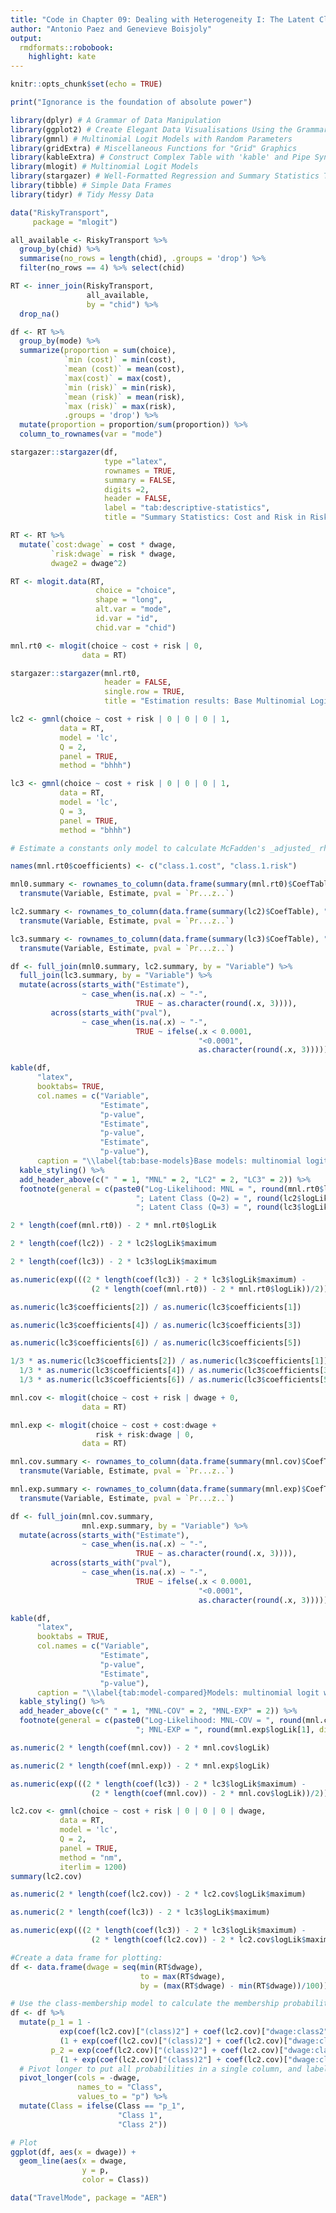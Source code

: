 ```yaml
---
title: "Code in Chapter 09: Dealing with Heterogeneity I: The Latent Class Logit Model"
author: "Antonio Paez and Genevieve Boisjoly"
output:
  rmdformats::robobook:
    highlight: kate
---
```


```r
knitr::opts_chunk$set(echo = TRUE)
```

```r
print("Ignorance is the foundation of absolute power")
```

```r
library(dplyr) # A Grammar of Data Manipulation
library(ggplot2) # Create Elegant Data Visualisations Using the Grammar of Graphics
library(gmnl) # Multinomial Logit Models with Random Parameters 
library(gridExtra) # Miscellaneous Functions for "Grid" Graphics 
library(kableExtra) # Construct Complex Table with 'kable' and Pipe Syntax 
library(mlogit) # Multinomial Logit Models 
library(stargazer) # Well-Formatted Regression and Summary Statistics Tables 
library(tibble) # Simple Data Frames
library(tidyr) # Tidy Messy Data
```

```r
data("RiskyTransport", 
     package = "mlogit")
```

```r
all_available <- RiskyTransport %>% 
  group_by(chid) %>% 
  summarise(no_rows = length(chid), .groups = 'drop') %>% 
  filter(no_rows == 4) %>% select(chid)
```

```r
RT <- inner_join(RiskyTransport, 
                 all_available, 
                 by = "chid") %>%
  drop_na()
```

```r
df <- RT %>% 
  group_by(mode) %>% 
  summarize(proportion = sum(choice),
            `min (cost)` = min(cost), 
            `mean (cost)` = mean(cost), 
            `max(cost)` = max(cost),
            `min (risk)` = min(risk), 
            `mean (risk)` = mean(risk),
            `max (risk)` = max(risk),
            .groups = 'drop') %>%
  mutate(proportion = proportion/sum(proportion)) %>%
  column_to_rownames(var = "mode")
```

```r
stargazer::stargazer(df, 
                     type ="latex",
                     rownames = TRUE,
                     summary = FALSE,
                     digits =2,
                     header = FALSE,
                     label = "tab:descriptive-statistics",
                     title = "Summary Statistics: Cost and Risk in Risky Transport Data Set")
```

```r
RT <- RT %>% 
  mutate(`cost:dwage` = cost * dwage,
         `risk:dwage` = risk * dwage,
         dwage2 = dwage^2)
```

```r
RT <- mlogit.data(RT, 
                   choice = "choice", 
                   shape = "long", 
                   alt.var = "mode",
                   id.var = "id",
                   chid.var = "chid")
```

```r
mnl.rt0 <- mlogit(choice ~ cost + risk | 0, 
                data = RT)

stargazer::stargazer(mnl.rt0, 
                     header = FALSE,
                     single.row = TRUE,
                     title = "Estimation results: Base Multinomial Logit Model")
```

```r
lc2 <- gmnl(choice ~ cost + risk | 0 | 0 | 0 | 1, 
           data = RT,
           model = 'lc', 
           Q = 2,
           panel = TRUE,
           method = "bhhh")
```

```r
lc3 <- gmnl(choice ~ cost + risk | 0 | 0 | 0 | 1, 
           data = RT,
           model = 'lc', 
           Q = 3,
           panel = TRUE,
           method = "bhhh")
```

```r
# Estimate a constants only model to calculate McFadden's _adjusted_ rho2

names(mnl.rt0$coefficients) <- c("class.1.cost", "class.1.risk")

mnl0.summary <- rownames_to_column(data.frame(summary(mnl.rt0)$CoefTable), "Variable") %>%
  transmute(Variable, Estimate, pval = `Pr...z..`)

lc2.summary <- rownames_to_column(data.frame(summary(lc2)$CoefTable), "Variable") %>%
  transmute(Variable, Estimate, pval = `Pr...z..`)

lc3.summary <- rownames_to_column(data.frame(summary(lc3)$CoefTable), "Variable") %>% 
  transmute(Variable, Estimate, pval = `Pr...z..`)

df <- full_join(mnl0.summary, lc2.summary, by = "Variable") %>% 
  full_join(lc3.summary, by = "Variable") %>%
  mutate(across(starts_with("Estimate"),
                ~ case_when(is.na(.x) ~ "-",
                            TRUE ~ as.character(round(.x, 3)))),
         across(starts_with("pval"),
                ~ case_when(is.na(.x) ~ "-",
                            TRUE ~ ifelse(.x < 0.0001,
                                          "<0.0001", 
                                          as.character(round(.x, 3))))))

kable(df, 
      "latex",
      booktabs= TRUE,
      col.names = c("Variable",
                    "Estimate",
                    "p-value",
                    "Estimate",
                    "p-value",
                    "Estimate",
                    "p-value"),
      caption = "\\label{tab:base-models}Base models: multinomial logit (MNL), latent class Q = 2 (LC2), latent class Q = 3 (LC3)") %>%
  kable_styling() %>%
  add_header_above(c(" " = 1, "MNL" = 2, "LC2" = 2, "LC3" = 2)) %>%
  footnote(general = c(paste0("Log-Likelihood: MNL = ", round(mnl.rt0$logLik[1], digits = 3),
                            "; Latent Class (Q=2) = ", round(lc2$logLik$maximum, digits = 3),
                            "; Latent Class (Q=3) = ", round(lc3$logLik$maximum, digits = 3))))
```

```r
2 * length(coef(mnl.rt0)) - 2 * mnl.rt0$logLik
```

```r
2 * length(coef(lc2)) - 2 * lc2$logLik$maximum
```

```r
2 * length(coef(lc3)) - 2 * lc3$logLik$maximum
```

```r
as.numeric(exp(((2 * length(coef(lc3)) - 2 * lc3$logLik$maximum) - 
                  (2 * length(coef(mnl.rt0)) - 2 * mnl.rt0$logLik))/2))
```

```r
as.numeric(lc3$coefficients[2]) / as.numeric(lc3$coefficients[1])
```

```r
as.numeric(lc3$coefficients[4]) / as.numeric(lc3$coefficients[3])
```

```r
as.numeric(lc3$coefficients[6]) / as.numeric(lc3$coefficients[5])
```

```r
1/3 * as.numeric(lc3$coefficients[2]) / as.numeric(lc3$coefficients[1]) +
  1/3 * as.numeric(lc3$coefficients[4]) / as.numeric(lc3$coefficients[3]) +
  1/3 * as.numeric(lc3$coefficients[6]) / as.numeric(lc3$coefficients[5])
```

```r
mnl.cov <- mlogit(choice ~ cost + risk | dwage + 0, 
                data = RT)

mnl.exp <- mlogit(choice ~ cost + cost:dwage +
                   risk + risk:dwage | 0, 
                data = RT)
```

```r
mnl.cov.summary <- rownames_to_column(data.frame(summary(mnl.cov)$CoefTable), "Variable") %>%
  transmute(Variable, Estimate, pval = `Pr...z..`)

mnl.exp.summary <- rownames_to_column(data.frame(summary(mnl.exp)$CoefTable), "Variable") %>%
  transmute(Variable, Estimate, pval = `Pr...z..`)

df <- full_join(mnl.cov.summary,
                mnl.exp.summary, by = "Variable") %>%
  mutate(across(starts_with("Estimate"),
                ~ case_when(is.na(.x) ~ "-",
                            TRUE ~ as.character(round(.x, 3)))),
         across(starts_with("pval"),
                ~ case_when(is.na(.x) ~ "-",
                            TRUE ~ ifelse(.x < 0.0001,
                                          "<0.0001", 
                                          as.character(round(.x, 3))))))

kable(df, 
      "latex",
      booktabs = TRUE,
      col.names = c("Variable",
                    "Estimate",
                    "p-value",
                    "Estimate",
                    "p-value"),
      caption = "\\label{tab:model-compared}Models: multinomial logit with covariates (MNL-COV) and multinomial logit with expanded coefficients (MNL-EXP)") %>%
  kable_styling() %>%
  add_header_above(c(" " = 1, "MNL-COV" = 2, "MNL-EXP" = 2)) %>%
  footnote(general = c(paste0("Log-Likelihood: MNL-COV = ", round(mnl.cov$logLik[1], digits = 3),
                            "; MNL-EXP = ", round(mnl.exp$logLik[1], digits = 3))))
```

```r
as.numeric(2 * length(coef(mnl.cov)) - 2 * mnl.cov$logLik)
```

```r
as.numeric(2 * length(coef(mnl.exp)) - 2 * mnl.exp$logLik)
```

```r
as.numeric(exp(((2 * length(coef(lc3)) - 2 * lc3$logLik$maximum) - 
                  (2 * length(coef(mnl.cov)) - 2 * mnl.cov$logLik))/2))
```

```r
lc2.cov <- gmnl(choice ~ cost + risk | 0 | 0 | 0 | dwage, 
           data = RT,
           model = 'lc', 
           Q = 2,
           panel = TRUE,
           method = "nm",
           iterlim = 1200)
summary(lc2.cov)
```

```r
as.numeric(2 * length(coef(lc2.cov)) - 2 * lc2.cov$logLik$maximum)
```

```r
as.numeric(2 * length(coef(lc3)) - 2 * lc3$logLik$maximum)
```

```r
as.numeric(exp(((2 * length(coef(lc3)) - 2 * lc3$logLik$maximum) - 
                  (2 * length(coef(lc2.cov)) - 2 * lc2.cov$logLik$maximum))/2))
```

```r
#Create a data frame for plotting:
df <- data.frame(dwage = seq(min(RT$dwage), 
                             to = max(RT$dwage),
                             by = (max(RT$dwage) - min(RT$dwage))/100))

# Use the class-membership model to calculate the membership probabilities
df <- df %>%
  mutate(p_1 = 1 - 
           exp(coef(lc2.cov)["(class)2"] + coef(lc2.cov)["dwage:class2"] * dwage)/
           (1 + exp(coef(lc2.cov)["(class)2"] + coef(lc2.cov)["dwage:class2"] * dwage)),
         p_2 = exp(coef(lc2.cov)["(class)2"] + coef(lc2.cov)["dwage:class2"] * dwage)/
           (1 + exp(coef(lc2.cov)["(class)2"] + coef(lc2.cov)["dwage:class2"] * dwage))) %>%
  # Pivot longer to put all probabilities in a single column, and label by class
  pivot_longer(cols = -dwage,
               names_to = "Class",
               values_to = "p") %>%
  mutate(Class = ifelse(Class == "p_1",
                        "Class 1",
                        "Class 2"))
```

```r
# Plot
ggplot(df, aes(x = dwage)) + 
  geom_line(aes(x = dwage,
                y = p,
                color = Class))
```

```r
data("TravelMode", package = "AER")
```
